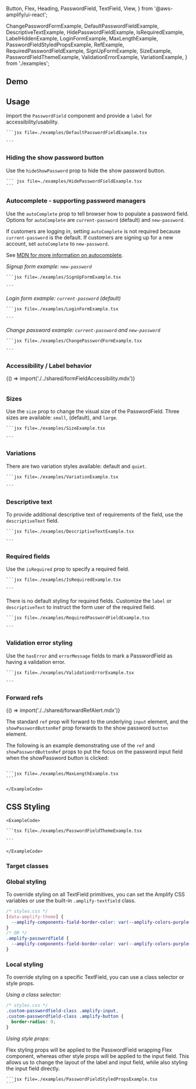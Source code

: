   Button,
  Flex,
  Heading,
  PasswordField,
  TextField,
  View,
} from '@aws-amplify/ui-react';

  ChangePasswordFormExample,
  DefaultPasswordFieldExample,
  DescriptiveTextExample,
  HidePasswordFieldExample,
  IsRequiredExample,
  LabelHiddenExample,
  LoginFormExample,
  MaxLengthExample,
  PasswordFieldStyledPropsExample,
  RefExample,
  RequiredPasswordFieldExample,
  SignUpFormExample,
  SizeExample,
  PasswordFieldThemeExample,
  ValidationErrorExample,
  VariationExample,
} from './examples';

## Demo

<PasswordFieldDemo />

## Usage

Import the `PasswordField` component and provide a `label` for accessibility/usability.

<Example>
  <DefaultPasswordFieldExample />
  <ExampleCode>

    ```jsx file=./examples/DefaultPasswordFieldExample.tsx

    ```

  </ExampleCode>
</Example>

### Hiding the show password button

Use the `hideShowPassword` prop to hide the show password button.

<Example>
  <HidePasswordFieldExample />
  <ExampleCode>

    ``` jsx file=./examples/HidePasswordFieldExample.tsx
    ```

  </ExampleCode>
</Example>

### Autocomplete - supporting password managers

Use the `autoComplete` prop to tell browser how to populate a password field. Options for `autoComplete` are `current-password` (default) and `new-password`.

If customers are logging in, setting `autoComplete` is not required because `current-password` is the default. If customers are signing up for a new account, set `autoComplete` to `new-password`.

See [MDN for more information on autocomplete](https://developer.mozilla.org/en-US/docs/Web/HTML/Attributes/autocomplete).

_Signup form example: `new-password`_

<Example>
  <SignUpFormExample />
  <ExampleCode>

    ```jsx file=./examples/SignUpFormExample.tsx

    ```

  </ExampleCode>
</Example>

_Login form example: `current-password` (default)_

<Example>
  <LoginFormExample />
  <ExampleCode>

    ```jsx file=./examples/LoginFormExample.tsx

    ```

  </ExampleCode>
</Example>

_Change password example: `current-password` and `new-password`_

<Example>
  <ChangePasswordFormExample />
  <ExampleCode>

    ```jsx file=./examples/ChangePasswordFormExample.tsx

    ```

  </ExampleCode>
</Example>

### Accessibility / Label behavior

<Fragment>{() => import('./../shared/formFieldAccessibility.mdx')}</Fragment>

<Example>
  <LabelHiddenExample />
  <ExampleCode>

```jsx file=./examples/LabelHiddenExample.tsx

```

  </ExampleCode>
</Example>

### Sizes

Use the `size` prop to change the visual size of the PasswordField. Three sizes are available: `small`, (default), and `large`.

<Example>
  <SizeExample />
  <ExampleCode>

    ```jsx file=./examples/SizeExample.tsx

    ```

  </ExampleCode>
</Example>

### Variations

There are two variation styles available: default and `quiet`.

<Example>
  <VariationExample />
  <ExampleCode>

    ```jsx file=./examples/VariationExample.tsx

    ```

  </ExampleCode>
</Example>

### Descriptive text

To provide additional descriptive text of requirements of the field, use the `descriptiveText` field.

<Example>
  <DescriptiveTextExample />
  <ExampleCode>

    ```jsx file=./examples/DescriptiveTextExample.tsx

    ```

  </ExampleCode>
</Example>

### Required fields

Use the `isRequired` prop to specify a required field.

<Example>
  <IsRequiredExample />
  <ExampleCode>
    
    ```jsx file=./examples/IsRequiredExample.tsx

    ```

  </ExampleCode>
</Example>

There is no default styling for required fields. Customize the `label` or `descriptiveText` to instruct the form user of the required field.

<Example>
  <RequiredPasswordFieldExample />
  <ExampleCode>

    ```jsx file=./examples/RequiredPasswordFieldExample.tsx

    ```

  </ExampleCode>
</Example>

### Validation error styling

Use the `hasError` and `errorMessage` fields to mark a PasswordField as having a validation error.

<Example>
  <ValidationErrorExample />
  <ExampleCode>

    ```jsx file=./examples/ValidationErrorExample.tsx

    ```

  </ExampleCode>
</Example>

### Forward refs

<Fragment>{() => import('./../shared/forwardRefAlert.mdx')}</Fragment>

The standard `ref` prop will forward to the underlying `input` element, and the `showPasswordButtonRef` prop forwards to the show password `button` element.

The following is an example demonstrating use of the `ref` and `showPasswordButtonRef` props to put the focus on the password input field when the showPassword button is clicked:

<Example>
  <RefExample />
<ExampleCode>

```tsx file=./examples/refs.tsx

```

</ExampleCode>
</Example>

<StandardHTMLAttributes component="PasswordField" link="input" element="<input>">
  <Example>
    <MaxLengthExample />
    <ExampleCode>

    ```jsx file=./examples/MaxLengthExample.tsx
    ```

    </ExampleCode>

  </Example>
</StandardHTMLAttributes>

## CSS Styling

<ThemeExample component="PasswordField">
  <Example>
    <PasswordFieldThemeExample />
    
    <ExampleCode>

    ```tsx file=./examples/PasswordFieldThemeExample.tsx

    ```

    </ExampleCode>
  </Example>
</ThemeExample>

### Target classes

<ComponentStyleDisplay componentName="PasswordField" />

### Global styling

To override styling on all TextField primitives, you can set the Amplify CSS variables or use the built-in `.amplify-textfield` class.

<Example>
  <PasswordField
    label="Globally styled password field"
    name="password"
    className="globally-styled-textfield"
  />
  <ExampleCode>

```css
/* styles.css */
[data-amplify-theme] {
  --amplify-components-field-border-color: var(--amplify-colors-purple-80);
}
/* OR */
.amplify-passwordfield {
  --amplify-components-field-border-color: var(--amplify-colors-purple-80);
}
```

  </ExampleCode>
</Example>

### Local styling

To override styling on a specific TextField, you can use a class selector or style props.

_Using a class selector:_

<Example>
  <PasswordField
    className="custom-passwordfield-class"
    label="Square password field"
    name="password"
  />
  <ExampleCode>

```css
/* styles.css */
.custom-passwordfield-class .amplify-input,
.custom-passwordfield-class .amplify-button {
  border-radius: 0;
}
```

  </ExampleCode>
</Example>

_Using style props:_

Flex styling props will be applied to the PasswordField wrapping Flex component, whereas other style props will be applied to the input field. This allows us to change the layout of the label and input field, while also styling the input field directly.

<Example>
  <PasswordFieldStyledPropsExample />
  <ExampleCode>

    ```jsx file=./examples/PasswordFieldStyledPropsExample.tsx
    ```

  </ExampleCode>
</Example>
